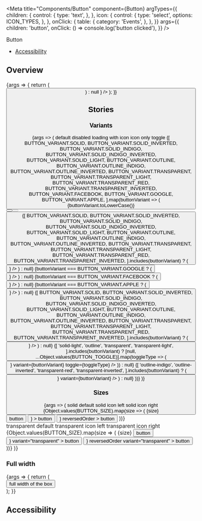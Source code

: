 
<Meta
  title="Components/Button"
  component={Button}
  argTypes={{
    children: {
      control: {
        type: 'text',
      },
    },
    icon: {
      control: {
        type: 'select',
        options: ICON_TYPES,
      },
    },
    onClick: {
      table: {
        category: 'Events',
      },
    },
  }}
  args={{
    children: 'button',
    onClick: () => console.log('button clicked'),
  }}
/>

<PageHeader>Button</PageHeader>

- [Accessibility](#accessibility)

## Overview

<Canvas>
  <Story name="Default">
    {args => {
      return (
        <Button
          {...args}
          icon={
            args.icon ? (
              <Icon
                size={iconSize[args.size]}
                type={args.icon}
                color="adaptive"
              />
            ) : null
          }
        />
      );
    }}
  </Story>
</Canvas>

<ArgsTable story="Default" />

## Stories

### Variants

<Canvas>
  <Story name="Variants">
    {args => (
      <StoryVariantTable className="sg-button-stories-table">
        <thead>
          <tr>
            <th />
            <th>
              <Headline
                extraBold
                transform="uppercase"
                as="span"
                color="text-gray-40"
                size="medium"
              >
                default
              </Headline>
            </th>
            <th>
              <Headline
                extraBold
                transform="uppercase"
                as="span"
                color="text-gray-40"
                size="medium"
              >
                disabled
              </Headline>
            </th>
            <th>
              <Headline
                extraBold
                transform="uppercase"
                as="span"
                color="text-gray-40"
                size="medium"
              >
                loading
              </Headline>
            </th>
            <th>
              <Headline
                extraBold
                transform="uppercase"
                as="span"
                color="text-gray-40"
                size="medium"
              >
                with icon
              </Headline>
            </th>
            <th>
              <Headline
                extraBold
                transform="uppercase"
                as="span"
                color="text-gray-40"
                size="medium"
              >
                icon only
              </Headline>
            </th>
            <th>
              <Headline
                extraBold
                transform="uppercase"
                as="span"
                color="text-gray-40"
                size="medium"
              >
                toggle
              </Headline>
            </th>
          </tr>
        </thead>
        <tbody>
          {[
            BUTTON_VARIANT.SOLID,
            BUTTON_VARIANT.SOLID_INVERTED,
            BUTTON_VARIANT.SOLID_INDIGO,
            BUTTON_VARIANT.SOLID_INDIGO_INVERTED,
            BUTTON_VARIANT.SOLID_LIGHT,
            BUTTON_VARIANT.OUTLINE,
            BUTTON_VARIANT.OUTLINE_INDIGO,
            BUTTON_VARIANT.OUTLINE_INVERTED,
            BUTTON_VARIANT.TRANSPARENT,
            BUTTON_VARIANT.TRANSPARENT_LIGHT,
            BUTTON_VARIANT.TRANSPARENT_RED,
            BUTTON_VARIANT.TRANSPARENT_INVERTED,
            BUTTON_VARIANT.FACEBOOK,
            BUTTON_VARIANT.GOOGLE,
            BUTTON_VARIANT.APPLE,
          ].map(buttonVariant => (
            <tr
              style={{
                backgroundColor: [
                  'solid-inverted',
                  'solid-indigo-inverted',
                  'transparent-inverted',
                  'outline-inverted',
                ].includes(buttonVariant)
                  ? hex.black
                  : 'transparent',
              }}
              key={buttonVariant}
            >
              <td>
                <div
                  style={{
                    height: 40,
                    display: 'flex',
                    alignItems: 'center',
                  }}
                >
                  <Headline
                    extraBold
                    transform="uppercase"
                    as="span"
                    color={
                      [
                        'solid-inverted',
                        'solid-indigo-inverted',
                        'transparent-inverted',
                        'outline-inverted',
                      ].includes(buttonVariant)
                        ? 'text-white'
                        : 'text-gray-40'
                    }
                    size="medium"
                  >
                    {buttonVariant.toLowerCase()}
                  </Headline>
                </div>
              </td>
              <td>
                <div>
                  <Button {...args} variant={buttonVariant} />
                </div>
              </td>
              <td>
                <Button {...args} variant={buttonVariant} disabled />
              </td>
              <td>
                <Button {...args} variant={buttonVariant} loading />
              </td>
              <td>
                {[
                  BUTTON_VARIANT.SOLID,
                  BUTTON_VARIANT.SOLID_INVERTED,
                  BUTTON_VARIANT.SOLID_INDIGO,
                  BUTTON_VARIANT.SOLID_INDIGO_INVERTED,
                  BUTTON_VARIANT.SOLID_LIGHT,
                  BUTTON_VARIANT.OUTLINE,
                  BUTTON_VARIANT.OUTLINE_INDIGO,
                  BUTTON_VARIANT.OUTLINE_INVERTED,
                  BUTTON_VARIANT.TRANSPARENT,
                  BUTTON_VARIANT.TRANSPARENT_LIGHT,
                  BUTTON_VARIANT.TRANSPARENT_RED,
                  BUTTON_VARIANT.TRANSPARENT_INVERTED,
                ].includes(buttonVariant) ? (
                  <Button
                    {...args}
                    variant={buttonVariant}
                    icon={
                      <Icon type={ICON_TYPES.HEART_OUTLINED} color="adaptive" />
                    }
                  />
                ) : null}
                {buttonVariant === BUTTON_VARIANT.GOOGLE ? (
                  <Button
                    {...args}
                    variant={buttonVariant}
                    icon={<Icon type={ICON_TYPES.GOOGLE} color="adaptive" />}
                  />
                ) : null}
                {buttonVariant === BUTTON_VARIANT.FACEBOOK ? (
                  <Button
                    {...args}
                    variant={buttonVariant}
                    icon={<Icon type={ICON_TYPES.FACEBOOK} color="adaptive" />}
                  />
                ) : null}
                {buttonVariant === BUTTON_VARIANT.APPLE ? (
                  <Button
                    {...args}
                    variant={buttonVariant}
                    icon={<Icon type={ICON_TYPES.APPLE} color="adaptive" />}
                  />
                ) : null}
              </td>
              <td>
                {[
                  BUTTON_VARIANT.SOLID,
                  BUTTON_VARIANT.SOLID_INVERTED,
                  BUTTON_VARIANT.SOLID_INDIGO,
                  BUTTON_VARIANT.SOLID_INDIGO_INVERTED,
                  BUTTON_VARIANT.SOLID_LIGHT,
                  BUTTON_VARIANT.OUTLINE,
                  BUTTON_VARIANT.OUTLINE_INDIGO,
                  BUTTON_VARIANT.OUTLINE_INVERTED,
                  BUTTON_VARIANT.TRANSPARENT,
                  BUTTON_VARIANT.TRANSPARENT_LIGHT,
                  BUTTON_VARIANT.TRANSPARENT_RED,
                  BUTTON_VARIANT.TRANSPARENT_INVERTED,
                ].includes(buttonVariant) ? (
                  <Button
                    {...args}
                    variant={buttonVariant}
                    iconOnly
                    icon={
                      <Icon type={ICON_TYPES.HEART_OUTLINED} color="adaptive" />
                    }
                  />
                ) : null}
              </td>
              <td>
                {[
                  'solid-light',
                  'outline',
                  'transparent',
                  'transparent-light',
                ].includes(buttonVariant)
                  ? [null, ...Object.values(BUTTON_TOGGLE)].map(toggleType => (
                      <div style={{marginBottom: '15px'}} key={toggleType}>
                        <Button
                          {...args}
                          icon={
                            <Icon type={ICON_TYPES.HEART} color="adaptive" />
                          }
                          variant={buttonVariant}
                          toggle={toggleType}
                        />
                      </div>
                    ))
                  : null}
                {[
                  'outline-indigo',
                  'outline-inverted',
                  'transparent-red',
                  'transparent-inverted',
                ].includes(buttonVariant) ? (
                  <div style={{marginBottom: '15px'}} key={buttonVariant}>
                    <Button
                      {...args}
                      icon={<Icon type={ICON_TYPES.HEART} color="adaptive" />}
                      variant={buttonVariant}
                    />
                  </div>
                ) : null}
              </td>
            </tr>
          ))}
        </tbody>
      </StoryVariantTable>
    )}
  </Story>
</Canvas>

### Sizes

<Canvas>
  <Story name="Sizes">
    {args => (
      <StoryVariantTable>
        <tbody>
          <tr>
            <td>
              <StoryVariantTable>
                <tbody>
                  <tr>
                    <td />
                    <td>
                      <Headline
                        extraBold
                        transform="uppercase"
                        as="span"
                        color="text-gray-40"
                        size="medium"
                      >
                        solid default
                      </Headline>
                    </td>
                    <td>
                      <Headline
                        extraBold
                        transform="uppercase"
                        as="span"
                        color="text-gray-40"
                        size="medium"
                      >
                        solid icon left
                      </Headline>
                    </td>
                    <td>
                      <Headline
                        extraBold
                        transform="uppercase"
                        as="span"
                        color="text-gray-40"
                        size="medium"
                      >
                        solid icon right
                      </Headline>
                    </td>
                  </tr>
                  {Object.values(BUTTON_SIZE).map(size => (
                    <tr key={size}>
                      <td>
                        <Headline
                          extraBold
                          transform="uppercase"
                          as="span"
                          color="text-gray-40"
                          size="medium"
                        >
                          {size}
                        </Headline>
                      </td>
                      <td>
                        <Button {...args} size={size}>
                          button
                        </Button>
                      </td>
                      <td>
                        <Button
                          {...args}
                          size={size}
                          icon={
                            <Icon type={ICON_TYPES.ANSWER} color="adaptive" />
                          }
                        >
                          button
                        </Button>
                      </td>
                      <td>
                        <Button
                          {...args}
                          size={size}
                          icon={
                            <Icon type={ICON_TYPES.ANSWER} color="adaptive" />
                          }
                          reversedOrder
                        >
                          button
                        </Button>
                      </td>
                    </tr>
                  ))}
                  <tr>
                    <td>
                      <div style={{height: '50px'}} />
                    </td>
                  </tr>
                  <tr>
                    <td />
                    <td>
                      <Headline
                        extraBold
                        transform="uppercase"
                        as="span"
                        color="text-gray-40"
                        size="medium"
                      >
                        transparent default
                      </Headline>
                    </td>
                    <td>
                      <Headline
                        extraBold
                        transform="uppercase"
                        as="span"
                        color="text-gray-40"
                        size="medium"
                      >
                        transparent icon left
                      </Headline>
                    </td>
                    <td>
                      <Headline
                        extraBold
                        transform="uppercase"
                        as="span"
                        color="text-gray-40"
                        size="medium"
                      >
                        transparent icon right
                      </Headline>
                    </td>
                  </tr>
                  {Object.values(BUTTON_SIZE).map(size => (
                    <tr key={size}>
                      <td>
                        <Headline
                          extraBold
                          transform="uppercase"
                          as="span"
                          color="text-gray-40"
                          size="medium"
                        >
                          {size}
                        </Headline>
                      </td>
                      <td>
                        <Button {...args} size={size} variant="transparent">
                          button
                        </Button>
                      </td>
                      <td>
                        <Button
                          {...args}
                          size={size}
                          icon={
                            <Icon type={ICON_TYPES.ANSWER} color="adaptive" />
                          }
                          variant="transparent"
                        >
                          button
                        </Button>
                      </td>
                      <td>
                        <Button
                          {...args}
                          size={size}
                          icon={
                            <Icon type={ICON_TYPES.ANSWER} color="adaptive" />
                          }
                          reversedOrder
                          variant="transparent"
                        >
                          button
                        </Button>
                      </td>
                    </tr>
                  ))}
                </tbody>
              </StoryVariantTable>
            </td>
          </tr>
        </tbody>
      </StoryVariantTable>
    )}
  </Story>
</Canvas>

### Full width

<Canvas>
  <Story name="Full width">
    {args => {
      return (
        <div style={{width: 400, border: '1px solid black', padding: 3}}>
          <Button {...args} fullWidth>
            full width of the box
          </Button>
        </div>
      );
    }}
  </Story>
</Canvas>

## Accessibility

<ButtonA11y />
